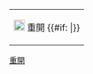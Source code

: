 {| align="right"
| [[File:Stock alarm.svg|20px|link=]] 重開{{{2|}}} {{#if: {{{1|<noinclude>-</noinclude>}}}|<span style="font-size: 85%;">{{{1}}}</span>}}
|}
<noinclude>
{{Documentation}}
[[Category:訊息圖示模板|重開]]
</noinclude>